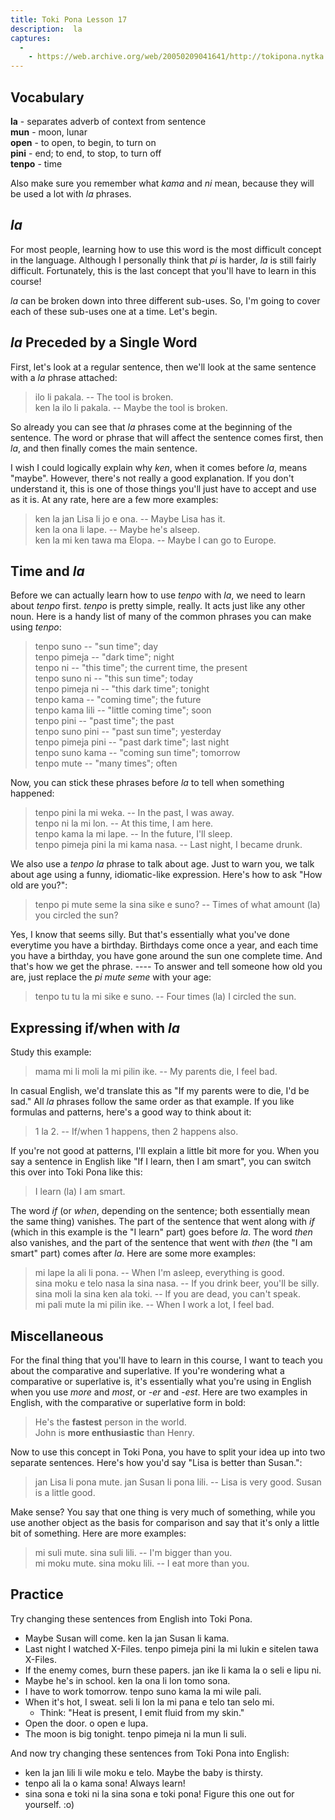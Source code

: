 ```yaml
---
title: Toki Pona Lesson 17
description:  la
captures:
  -
    - https://web.archive.org/web/20050209041641/http://tokipona.nytka.org:80/lesson/lesson17.html
---
```


## Vocabulary  

**la** - separates adverb of  context from sentence  
**mun** - moon, lunar  
**open** - to open, to begin, to turn on  
**pini** - end; to end, to stop, to turn off  
**tenpo** - time  


Also make sure you remember what _kama_ and _ni_ mean, because they will be used a lot with _la_ phrases.

## _la_  
For most people, learning how to use this word is the most difficult concept in the language. Although I personally think that _pi_ is harder, _la_ is still fairly difficult. Fortunately, this is the last concept that you'll have to learn in this course!

_la_ can be broken down into three different sub-uses. So, I'm going to cover each of these sub-uses one at a time. Let's begin.

## _la_ Preceded by a Single Word  
First, let's look at a regular sentence, then we'll look at the same sentence with a _la_ phrase attached:  
> ilo li pakala. -- The tool is broken.  
> ken la ilo li pakala. -- Maybe the tool is broken.  

So already you can see that _la_ phrases come at the beginning of the sentence. The word or phrase that will affect the sentence comes first, then _la_, and then finally comes the main sentence.

I wish I could logically explain why _ken_, when it comes before _la_, means "maybe". However, there's not really a good explanation. If you don't understand it, this is one of those things you'll just have to accept and use as it is. At any rate, here are a few more examples:  
> ken la jan Lisa li jo e ona. -- Maybe Lisa has it.  
> ken la ona li lape. -- Maybe he's alseep.  
> ken la mi ken tawa ma Elopa. -- Maybe I can go to Europe.


## Time and _la_  
Before we can actually learn how to use _tenpo_ with _la_, we need to learn about _tenpo_ first. _tenpo_ is pretty simple, really. It acts just like any other noun. Here is a handy list of many of the common phrases you can make using _tenpo_:  
> tenpo suno -- "sun time"; day  
> tenpo pimeja -- "dark time"; night  
> tenpo ni -- "this time"; the current time, the present  
> tenpo suno ni -- "this sun time"; today  
> tenpo pimeja ni -- "this dark time"; tonight  
> tenpo kama -- "coming time"; the future  
> tenpo kama lili -- "little coming time"; soon  
> tenpo pini -- "past time"; the past  
> tenpo suno pini -- "past sun time"; yesterday  
> tenpo pimeja pini -- "past dark time"; last night  
> tenpo suno kama -- "coming sun time"; tomorrow  
> tenpo mute -- "many times"; often


Now, you can stick these phrases before _la_ to tell when something happened:  
> tenpo pini la mi weka. -- In the past, I was away.  
> tenpo ni la mi lon. -- At this time, I am here.  
> tenpo kama la mi lape. -- In the future, I'll sleep.  
> tenpo pimeja pini la mi kama nasa. -- Last night, I became drunk.


We also use a _tenpo la_ phrase to talk about age. Just to warn you, we talk about age using a funny, idiomatic-like expression. Here's how to ask "How old are you?":  
> tenpo pi mute seme la sina sike e suno? -- Times of what amount (la) you circled the sun?  

Yes, I know that seems silly. But that's essentially what you've done everytime you have a birthday. Birthdays come once a year, and each time you have a birthday, you have gone around the sun one complete time. And that's how we get the phrase. ---- To answer and tell someone how old you are, just replace the _pi mute seme_ with your age:  
> tenpo tu tu la mi sike e suno. -- Four times (la) I circled the sun.


## Expressing if/when with _la_  
Study this example:  
> mama mi li moli la mi pilin ike. -- My parents die, I feel bad.  

In casual English, we'd translate this as "If my parents were to die, I'd be sad." All _la_ phrases follow the same order as that example. If you like formulas and patterns, here's a good way to think about it:  
> 1 la 2. -- If/when 1 happens, then 2 happens also.  

If you're not good at patterns, I'll explain a little bit more for you. When you say a sentence in English like "If I learn, then I am smart", you can switch this over into Toki Pona like this:  
> I learn (la) I am smart.  

The word _if_ (or _when_, depending on the sentence; both essentially mean the same thing) vanishes. The part of the sentence that went along with _if_ (which in this example is the "I learn" part) goes before _la_. The word _then_ also vanishes, and the part of the sentence that went with _then_ (the "I am smart" part) comes after _la_. Here are some more examples:  
> mi lape la ali li pona. -- When I'm asleep, everything is good.  
> sina moku e telo nasa la sina nasa. -- If you drink beer, you'll be silly.  
> sina moli la sina ken ala toki. -- If you are dead, you can't speak.  
> mi pali mute la mi pilin ike. -- When I work a lot, I feel bad.


## Miscellaneous  
For the final thing that you'll have to learn in this course, I want to teach you about the comparative and superlative. If you're wondering what a comparative or superlative is, it's essentially what you're using in English when you use _more_ and _most_, or _-er_ and _-est_. Here are two examples in English, with the comparative or superlative form in bold:  
> He's the **fastest** person in the world.  
> John is **more enthusiastic** than Henry.  

Now to use this concept in Toki Pona, you have to split your idea up into two separate sentences. Here's how you'd say "Lisa is better than Susan.":  
> jan Lisa li pona mute. jan Susan li pona lili. -- Lisa is very good. Susan is a little good.  

Make sense? You say that one thing is very much of something, while you use another object as the basis for comparison and say that it's only a little bit of something. Here are more examples:  
> mi suli mute. sina suli lili. -- I'm bigger than you.  
> mi moku mute. sina moku lili. -- I eat more than you.


## Practice  
Try changing these sentences from English into Toki Pona.  
- Maybe Susan will come.   <Spoiler>ken la jan Susan li kama.</Spoiler>  
- Last night I watched X-Files.   <Spoiler>tenpo pimeja pini la mi lukin e sitelen tawa X-Files.</Spoiler>  
- If the enemy comes, burn these papers.   <Spoiler>jan ike li kama la o seli e lipu ni.</Spoiler>  
- Maybe he's in school.   <Spoiler>ken la ona li lon tomo sona.</Spoiler>  
- I have to work tomorrow.   <Spoiler>tenpo suno kama la mi wile pali.</Spoiler>  
- When it's hot, I sweat.   <Spoiler>seli li lon la mi pana e telo tan selo mi.</Spoiler>
  - Think: "Heat is present, I emit fluid from my skin."  
- Open the door.   <Spoiler>o open e lupa.</Spoiler>  
- The moon is big tonight.   <Spoiler>tenpo pimeja ni la mun li suli.</Spoiler>  

And now try changing these sentences from Toki Pona into English:  

- ken la jan lili li wile moku e telo.   <Spoiler>Maybe the baby is thirsty.</Spoiler>  
- tenpo ali la o kama sona!   <Spoiler>Always learn!</Spoiler>  
- sina sona e toki ni la sina sona e toki pona!   <Spoiler>Figure this one out for yourself. :o)</Spoiler>  
